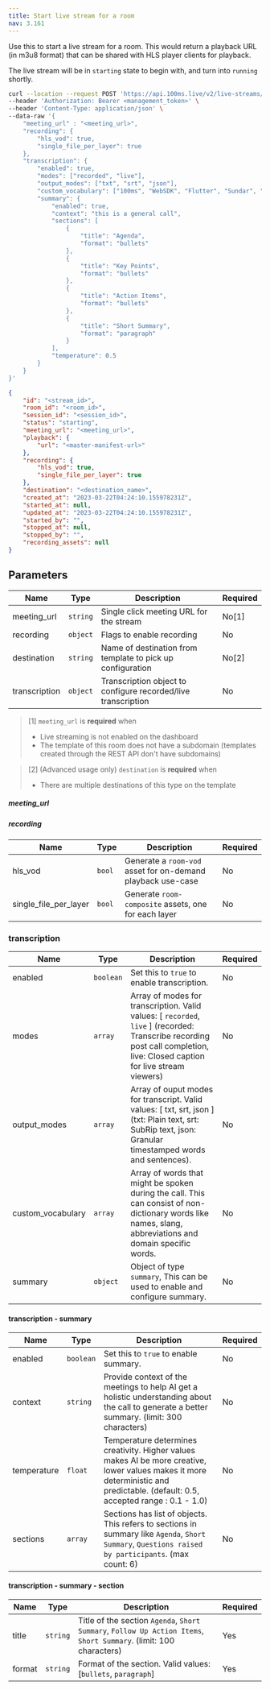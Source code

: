 ```yaml
---
title: Start live stream for a room
nav: 3.161
---
```



Use this to start a live stream for a room. This would return a playback URL (in m3u8 format) that can be shared with HLS player clients for playback.

The live stream will be in `starting` state to begin with, and turn into `running` shortly.

<PostRequest title="https://api.100ms.live/v2/live-streams/room/<room_id>/start" />
<Request id="req-0">

```bash
curl --location --request POST 'https://api.100ms.live/v2/live-streams/room/<room_id>/start' \
--header 'Authorization: Bearer <management_token>' \
--header 'Content-Type: application/json' \
--data-raw '{
    "meeting_url" : "<meeting_url>",
    "recording": {
        "hls_vod": true,
        "single_file_per_layer": true
    },
    "transcription": {
        "enabled": true,
        "modes": ["recorded", "live"],
        "output_modes": ["txt", "srt", "json"],
        "custom_vocabulary": ["100ms", "WebSDK", "Flutter", "Sundar", "Pichai", "DALL-E"],
        "summary": {
            "enabled": true,
            "context": "this is a general call",
            "sections": [
                {
                    "title": "Agenda",
                    "format": "bullets"
                },
                {
                    "title": "Key Points",
                    "format": "bullets"
                },
                {
                    "title": "Action Items",
                    "format": "bullets"
                },
                {
                    "title": "Short Summary",
                    "format": "paragraph"
                }
            ],
            "temperature": 0.5
        }
    }
}'
```

</Request>

<ResponseBox id="res-0" status="200 OK">

```json
{
    "id": "<stream_id>",
    "room_id": "<room_id>",
    "session_id": "<session_id>",
    "status": "starting",
    "meeting_url": "<meeting_url>",
    "playback": {
        "url": "<master-manifest-url>"
    },
    "recording": {
        "hls_vod": true,
        "single_file_per_layer": true
    },
    "destination": "<destination_name>",
    "created_at": "2023-03-22T04:24:10.155978231Z",
    "started_at": null,
    "updated_at": "2023-03-22T04:24:10.155978231Z",
    "started_by": "",
    "stopped_at": null,
    "stopped_by": "",
    "recording_assets": null
}
```

</ResponseBox>

## Parameters

| Name          | Type     | Description                                                   | Required |
| ------------- | -------- | ------------------------------------------------------------- | -------- |
| meeting_url   | `string` | Single click meeting URL for the stream                       | No[1]    |
| recording     | `object` | Flags to enable recording                                     | No       |
| destination   | `string` | Name of destination from template to pick up configuration    | No[2]    |
| transcription | `object` | Transcription object to configure recorded/live transcription | No       |

> [1] `meeting_url` is **required** when
> - Live streaming is not enabled on the dashboard
> - The template of this room does not have a subdomain (templates created through the REST API don't have subdomains)


> [2] (Advanced usage only) `destination` is **required** when
> - There are multiple destinations of this type on the template


##### meeting_url

<MeetingUrlConfig />

##### recording

| Name                  | Type   | Description                                                 | Required |
| --------------------- | ------ | ----------------------------------------------------------- | -------- |
| hls_vod               | `bool` | Generate a `room-vod` asset for on-demand playback use-case | No       |
| single_file_per_layer | `bool` | Generate `room-composite` assets, one for each layer        | No       |

### transcription

| Name              | Type      | Description                                                                                                                                                                | Required |
| ----------------- | --------- | -------------------------------------------------------------------------------------------------------------------------------------------------------------------------- | -------- |
| enabled           | `boolean` | Set this to `true` to enable transcription.                                                                                                                                | No       |
| modes             | `array`   | Array of modes for transcription. Valid values: [ `recorded`, `live` ] (recorded: Transcribe recording post call completion, live: Closed caption for live stream viewers) | No       |
| output_modes      | `array`   | Array of ouput modes for transcript. Valid values: [ txt, srt, json ] (txt: Plain text, srt: SubRip text, json: Granular timestamped words and sentences).                 | No       |
| custom_vocabulary | `array`   | Array of words that might be spoken during the call. This can consist of non-dictionary words like names, slang, abbreviations and domain specific words.                  | No       |
| summary           | `object`  | Object of type `summary`, This can be used to enable and configure summary.                                                                                                | No       |

#### transcription - summary

| Name        | Type      | Description                                                                                                                                                                      | Required |
| ----------- | --------- | -------------------------------------------------------------------------------------------------------------------------------------------------------------------------------- | -------- |
| enabled     | `boolean` | Set this to `true` to enable summary.                                                                                                                                            | No       |
| context     | `string`  | Provide context of the meetings to help AI get a holistic understanding about the call to generate a better summary. (limit: 300 characters)                                     | No       |
| temperature | `float`   | Temperature determines creativity. Higher values makes AI be more creative, lower values makes it more deterministic and predictable. (default: 0.5, accepted range : 0.1 - 1.0) | No       |
| sections    | `array`   | Sections has list of objects. This refers to sections in summary like `Agenda`, `Short Summary`, `Questions raised by participants`. (max count: 6)                              | No       |

#### transcription - summary - section

| Name   | Type     | Description                                                                                                        | Required |
| ------ | -------- | ------------------------------------------------------------------------------------------------------------------ | -------- |
| title  | `string` | Title of the section `Agenda`, `Short Summary`, `Follow Up Action Items`, `Short Summary`. (limit: 100 characters) | Yes      |
| format | `string` | Format of the section. Valid values: [`bullets`, `paragraph`]                                                      | Yes      |
